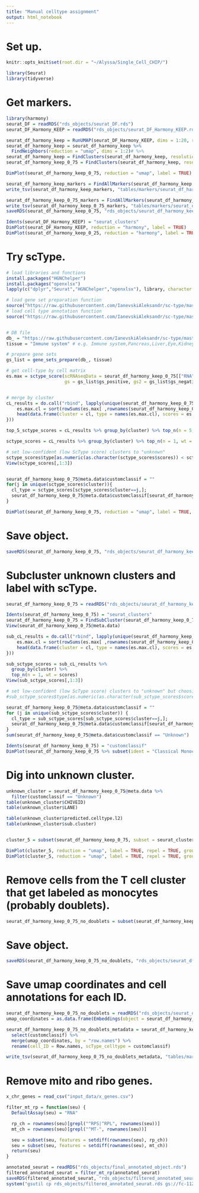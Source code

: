 ```yaml
---
title: "Manual celltype assignment"
output: html_notebook
---
```


# Set up.
```r
knitr::opts_knit$set(root.dir = "~/Alyssa/Single_Cell_CHIP/")

library(Seurat)
library(tidyverse)
```

# Get markers.
```r
library(harmony)
seurat_DF = readRDS("rds_objects/seurat_DF.rds")
seurat_DF_Harmony_KEEP = readRDS("rds_objects/seurat_DF_Harmony_KEEP.rds")

seurat_df_harmony_keep = RunUMAP(seurat_DF_Harmony_KEEP, dims = 1:20, reduction = "harmony")
seurat_df_harmony_keep = seurat_df_harmony_keep %>%
  FindNeighbors(reduction = "umap", dims = 1:2)# %>%
seurat_df_harmony_keep = FindClusters(seurat_df_harmony_keep, resolution = 0.05)
seurat_df_harmony_keep_0_75 = FindClusters(seurat_df_harmony_keep, resolution = 0.75)

DimPlot(seurat_df_harmony_keep_0_75, reduction = "umap", label = TRUE)

seurat_df_harmony_keep_markers = FindAllMarkers(seurat_df_harmony_keep, only.pos = TRUE, min.pct = 0.25, logfc.threshold = 0.25)
write_tsv(seurat_df_harmony_keep_markers, "tables/markers/seurat_df_harmony_keep_markers.tsv")

seurat_df_harmony_keep_0_75_markers = FindAllMarkers(seurat_df_harmony_keep_0_75, only.pos = TRUE, min.pct = 0.25, logfc.threshold = 0.25)
write_tsv(seurat_df_harmony_keep_0_75_markers, "tables/markers/seurat_df_harmony_keep_0_75.tsv")
saveRDS(seurat_df_harmony_keep_0_75, "rds_objects/seurat_df_harmony_keep_0_75.rds")

Idents(seurat_DF_Harmony_KEEP) = "seurat_clusters"
DimPlot(seurat_DF_Harmony_KEEP, reduction = "harmony", label = TRUE)
DimPlot(seurat_df_harmony_keep_0_25, reduction = "harmony", label = TRUE)

```


# Try scType.
```r
# load libraries and functions
install.packages("HGNChelper")
install.packages("openxlsx")
lapply(c("dplyr","Seurat","HGNChelper","openxlsx"), library, character.only = T)

# load gene set preparation function
source("https://raw.githubusercontent.com/IanevskiAleksandr/sc-type/master/R/gene_sets_prepare.R")
# load cell type annotation function
source("https://raw.githubusercontent.com/IanevskiAleksandr/sc-type/master/R/sctype_score_.R")


# DB file
db_ = "https://raw.githubusercontent.com/IanevskiAleksandr/sc-type/master/ScTypeDB_full.xlsx";
tissue = "Immune system" # e.g. Immune system,Pancreas,Liver,Eye,Kidney,Brain,Lung,Adrenal,Heart,Intestine,Muscle,Placenta,Spleen,Stomach,Thymus 

# prepare gene sets
gs_list = gene_sets_prepare(db_, tissue)

# get cell-type by cell matrix
es.max = sctype_score(scRNAseqData = seurat_df_harmony_keep_0_75[["RNA"]]@scale.data, scaled = TRUE, 
                      gs = gs_list$gs_positive, gs2 = gs_list$gs_negative) 


# merge by cluster
cL_results = do.call("rbind", lapply(unique(seurat_df_harmony_keep_0_75@meta.data$seurat_clusters), function(cl){
    es.max.cl = sort(rowSums(es.max[ ,rownames(seurat_df_harmony_keep_0_75@meta.data[seurat_df_harmony_keep_0_75@meta.data$seurat_clusters==cl, ])]), decreasing = !0)
    head(data.frame(cluster = cl, type = names(es.max.cl), scores = es.max.cl, ncells = sum(seurat_df_harmony_keep_0_75@meta.data$seurat_clusters==cl)), 10)
}))

top_5_sctype_scores = cL_results %>% group_by(cluster) %>% top_n(n = 5, wt = scores)  

sctype_scores = cL_results %>% group_by(cluster) %>% top_n(n = 1, wt = scores)  

# set low-confident (low ScType score) clusters to "unknown"
sctype_scores$type[as.numeric(as.character(sctype_scores$scores)) < sctype_scores$ncells/4] = "Unknown"
View(sctype_scores[,1:3])


seurat_df_harmony_keep_0_75@meta.data$customclassif = ""
for(j in unique(sctype_scores$cluster)){
  cl_type = sctype_scores[sctype_scores$cluster==j,]; 
  seurat_df_harmony_keep_0_75@meta.data$customclassif[seurat_df_harmony_keep_0_75@meta.data$seurat_clusters == j] = as.character(cl_type$type[1])
}

DimPlot(seurat_df_harmony_keep_0_75, reduction = "umap", label = TRUE, repel = TRUE, group.by = 'customclassif')   
```

# Save object.
```r
saveRDS(seurat_df_harmony_keep_0_75, "rds_objects/seurat_df_harmony_keep_0_75_annotated.rds")
```

# Subcluster unknown clusters and label with scType.
```r
seurat_df_harmony_keep_0_75 = readRDS("rds_objects/seurat_df_harmony_keep_0_75_annotated.rds")

Idents(seurat_df_harmony_keep_0_75) = "seurat_clusters"
seurat_df_harmony_keep_0_75 = FindSubCluster(seurat_df_harmony_keep_0_75, 5, graph = "RNA_snn", resolution = 0.5)
View(seurat_df_harmony_keep_0_75@meta.data)

sub_cL_results = do.call("rbind", lapply(unique(seurat_df_harmony_keep_0_75@meta.data$sub.cluster), function(cl) {
    es.max.cl = sort(rowSums(es.max[ ,rownames(seurat_df_harmony_keep_0_75@meta.data[seurat_df_harmony_keep_0_75@meta.data$sub.cluster == cl, ])]), decreasing = !0)
    head(data.frame(cluster = cl, type = names(es.max.cl), scores = es.max.cl, ncells = sum(seurat_df_harmony_keep_0_75@meta.data$sub.cluster == cl)), 10)
}))

sub_sctype_scores = sub_cL_results %>% 
  group_by(cluster) %>% 
  top_n(n = 1, wt = scores)  
View(sub_sctype_scores[,1:3])

# set low-confident (low ScType score) clusters to "unknown" but choosing to ignore here because we are mainly interested in larger grouping (CD4, CD8, etc.)
#sub_sctype_scores$type[as.numeric(as.character(sub_sctype_scores$scores)) < sub_sctype_scores$ncells/4] = "Unknown"

seurat_df_harmony_keep_0_75@meta.data$customclassif = ""
for (j in unique(sub_sctype_scores$cluster)) {
  cl_type = sub_sctype_scores[sub_sctype_scores$cluster==j,]; 
  seurat_df_harmony_keep_0_75@meta.data$customclassif[seurat_df_harmony_keep_0_75@meta.data$sub.cluster == j] = as.character(cl_type$type[1])
}
sum(seurat_df_harmony_keep_0_75@meta.data$customclassif == "Unknown")

Idents(seurat_df_harmony_keep_0_75) = "customclassif"
DimPlot(seurat_df_harmony_keep_0_75 %>% subset(ident = "Classical Monocytes"), reduction = "umap", label = TRUE, repel = TRUE, group.by = "customclassif")  
```

# Dig into unknown cluster.
```r
unknown_cluster = seurat_df_harmony_keep_0_75@meta.data %>%
  filter(customclassif == "Unknown")
table(unknown_cluster$CHIVEID)
table(unknown_cluster$LANE)

table(unknown_cluster$predicted.celltype.l2)
table(unknown_cluster$sub.cluster)


cluster_5 = subset(seurat_df_harmony_keep_0_75, subset = seurat_clusters == 5)

DimPlot(cluster_5, reduction = "umap", label = TRUE, repel = TRUE, group.by = "customclassif")  
DimPlot(cluster_5, reduction = "umap", label = TRUE, repel = TRUE, group.by = "sub.cluster")  

```

# Remove cells from the T cell cluster that get labeled as monocytes (probably doublets).
```r
seurat_df_harmony_keep_0_75_no_doublets = subset(seurat_df_harmony_keep_0_75, subset = seurat_clusters == 5 & customclassif == "Classical Monocytes", invert = TRUE)
```


# Save object.
```r
saveRDS(seurat_df_harmony_keep_0_75_no_doublets, "rds_objects/seurat_df_harmony_keep_0_75_no_doublets.rds")
```

# Save umap coordinates and cell annotations for each ID.
```r
seurat_df_harmony_keep_0_75_no_doublets = readRDS("rds_objects/seurat_df_harmony_keep_0_75_no_doublets.rds")
umap_coordinates = as.data.frame(Embeddings(object = seurat_df_harmony_keep_0_75_no_doublets[["umap"]]))

seurat_df_harmony_keep_0_75_no_doublets_metadata = seurat_df_harmony_keep_0_75_no_doublets@meta.data %>%
  select(customclassif) %>%
  merge(umap_coordinates, by = "row.names") %>%
  rename(cell_ID = Row.names, scType_celltype = customclassif)

write_tsv(seurat_df_harmony_keep_0_75_no_doublets_metadata, "tables/markers/integrated_seurat_metadata.tsv")
```


# Remove mito and ribo genes.
```r
x_chr_genes = read_csv("input_data/x_genes.csv")

filter_mt_rp = function(seu) {
  DefaultAssay(seu) = "RNA"

  rp_ch = rownames(seu)[grepl("^RPS|^RPL", rownames(seu))]
  mt_ch = rownames(seu)[grepl("^MT-", rownames(seu))]

  seu = subset(seu, features = setdiff(rownames(seu), rp_ch))
  seu = subset(seu, features = setdiff(rownames(seu), mt_ch))
  return(seu)
}

annotated_seurat = readRDS("rds_objects/final_annotated_object.rds")
filtered_annotated_seurat = filter_mt_rp(annotated_seurat)
saveRDS(filtered_annotated_seurat, "rds_objects/filtered_annotated_seurat.rds")
system("gsutil cp rds_objects/filtered_annotated_seurat.rds gs://fc-112f611a-aca5-42eb-9970-5050086b3e8d/Single_Cell_CHIP/rds_objects/")
```

